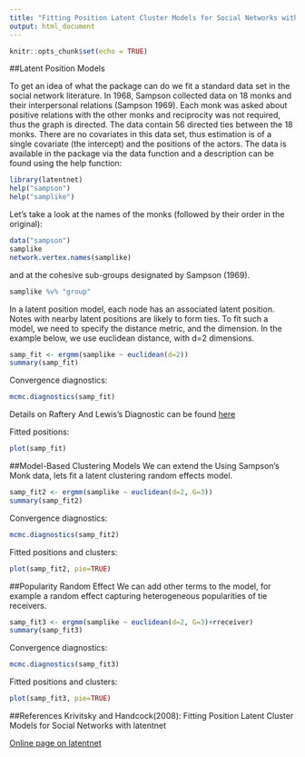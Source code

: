```yaml
---
title: "Fitting Position Latent Cluster Models for Social Networks with latentnet"
output: html_document
---
```


```r
knitr::opts_chunk$set(echo = TRUE)
```

##Latent Position Models

To get an idea of what the package can do we fit a standard data set in the social network literature. In 1968, Sampson collected data on 18 monks and their interpersonal relations (Sampson 1969). Each monk was asked about positive relations with the other monks and reciprocity was not required, thus the graph is directed. The data contain 56 directed ties between the 18 monks. There are no covariates in this data set, thus estimation is of a single covariate (the intercept) and the positions of the actors. The data is available in the package via the data function and a description can be found using the help function:

```r
library(latentnet)
help("sampson")
help("samplike")
```

Let’s take a look at the names of the monks (followed by their order in the original):

```r
data("sampson")
samplike
network.vertex.names(samplike)
```

and at the cohesive sub-groups designated by Sampson (1969).

```r
samplike %v% "group"
```

In a latent position model, each node has an associated latent position. Notes with nearby latent positions are likely to form ties. To fit such a model, we need to specify the distance metric, and the dimension. In the example below, we use euclidean distance, with d=2 dimensions.

```r
samp_fit <- ergmm(samplike ~ euclidean(d=2))
summary(samp_fit)
```

Convergence diagnostics:
```r
mcmc.diagnostics(samp_fit)
```

Details on Raftery And Lewis's Diagnostic can be found [here](https://www.rdocumentation.org/packages/coda/versions/0.19-2/topics/raftery.diag)

Fitted positions:
```r
plot(samp_fit)
```

##Model-Based Clustering Models
We can extend the Using Sampson's Monk data, lets fit a latent clustering random effects model.

```r
samp_fit2 <- ergmm(samplike ~ euclidean(d=2, G=3))
summary(samp_fit2)
```

Convergence diagnostics:
```r
mcmc.diagnostics(samp_fit2)
```


Fitted positions and clusters:
```r
plot(samp_fit2, pie=TRUE)
```

##Popularity Random Effect
We can add other terms to the model, for example a random effect capturing heterogeneous popularities of tie receivers.

```r
samp_fit3 <- ergmm(samplike ~ euclidean(d=2, G=3)+rreceiver)
summary(samp_fit3)
```

Convergence diagnostics:
```r
mcmc.diagnostics(samp_fit3)
```

Fitted positions and clusters:
```r
plot(samp_fit3, pie=TRUE)
```

##References
Krivitsky and Handcock(2008): Fitting Position Latent Cluster Models for Social Networks with latentnet

[Online page on latentnet](http://ptrckprry.com/course/ssd/lecture/latentnet.html)